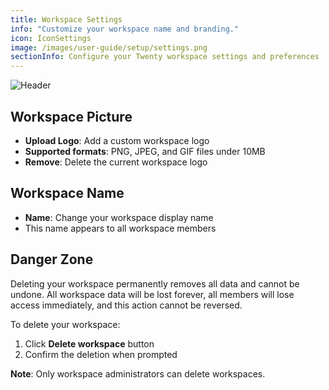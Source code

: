 ```yaml
---
title: Workspace Settings
info: "Customize your workspace name and branding."
icon: IconSettings
image: /images/user-guide/setup/settings.png
sectionInfo: Configure your Twenty workspace settings and preferences
---
```

<Frame>
  <img src="/images/user-guide/setup/settings.png" alt="Header" />
</Frame>

## Workspace Picture
- **Upload Logo**: Add a custom workspace logo
- **Supported formats**: PNG, JPEG, and GIF files under 10MB
- **Remove**: Delete the current workspace logo

## Workspace Name
- **Name**: Change your workspace display name
- This name appears to all workspace members

## Danger Zone
<Warning>
Deleting your workspace permanently removes all data and cannot be undone. All workspace data will be lost forever, all members will lose access immediately, and this action cannot be reversed.
</Warning>

To delete your workspace:
1. Click **Delete workspace** button
2. Confirm the deletion when prompted

**Note**: Only workspace administrators can delete workspaces.

